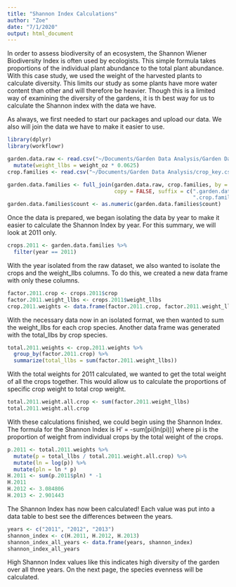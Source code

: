 ```yaml
---
title: "Shannon Index Calculations"
author: "Zoe"
date: "7/1/2020"
output: html_document
---
```


In order to assess biodiversity of an ecosystem, the Shannon Wiener Biodiversity
Index is often used by ecologists.  This simple formula takes proportions of the 
individual plant abundance to the total plant abundance.  With this case study, 
we used the weight of the harvested plants to calculate diversity.  This limits
our study as some plants have more water content than other and will therefore
be heavier.  Though this is a limited way of examining the diversity of the 
gardens, it is th best way for us to calculate the Shannon index with the data 
we have.  

As always, we first needed to start our packages and upload our data. We also
will join the data we have to make it easier to use.  

```r
library(dplyr)
library(workflowr)

garden.data.raw <- read.csv("~/Documents/Garden Data Analysis/Garden Data Full.csv") %>%
  mutate(weight_llbs = weight_oz * 0.0625)
crop.families <- read.csv("~/Documents/Garden Data Analysis/crop_key.csv")

garden.data.families <- full_join(garden.data.raw, crop.families, by = NULL,
                                  copy = FALSE, suffix = c(".garden.data.raw",
                                                           ".crop.families"))
garden.data.families$count <- as.numeric(garden.data.families$count)
```

Once the data is prepared, we began isolating the data by year to make it easier
to calculate the Shannon Index by year. For this summary, we will look at 
2011 only. 

```r
crops.2011 <- garden.data.families %>%
  filter(year == 2011)
```

With the year isolated from the raw dataset, we also wanted to isolate the crops
and the weight_llbs
columns. To do this, we created a new data frame with only these columns. 

```r
factor.2011.crop <- crops.2011$crop
factor.2011.weight_llbs <- crops.2011$weight_llbs
crop.2011.weights <- data.frame(factor.2011.crop, factor.2011.weight_llbs)
```

With the necessary data now in an isolated format, we then wanted to sum the 
weight_llbs for each crop species. Another data frame was generated with the 
total_llbs by crop species.  

```r
total.2011.weights <- crop.2011.weights %>%
  group_by(factor.2011.crop) %>%
  summarize(total_llbs = sum(factor.2011.weight_llbs))
```

With the total weights for 2011 calculated, we wanted to get the total weight
of all the crops together. This would allow us to calculate the proportions of 
specific crop weight to total crop weight.  
```r
total.2011.weight.all.crop <- sum(factor.2011.weight_llbs)
total.2011.weight.all.crop
```

With these calculations finished, we could begin using the Shannon Index. The
formula for the Shannon Index is H' = -sum[pi(ln(pi))] where pi is the proportion
of weight from individual crops by the total weight of the crops. 

```r
p.2011 <- total.2011.weights %>%
  mutate(p = total_llbs / total.2011.weight.all.crop) %>%
  mutate(ln = log(p)) %>%
  mutate(pln = ln * p)
H.2011 <- sum(p.2011$pln) * -1
H.2011
H.2012 <- 3.084806
H.2013 <- 2.901443
```

The Shannon Index has now been calculated! Each value was put into a data table
to best see the differences between the years.  
```r
years <- c("2011", "2012", "2013")
shannon_index <- c(H.2011, H.2012, H.2013)
shannon_index_all_years <- data.frame(years, shannon_index)
shannon_index_all_years
```

High Shannon Index values like this indicates high diversity of the garden over 
all three years. On the next page, the species evenness will be calculated. 
